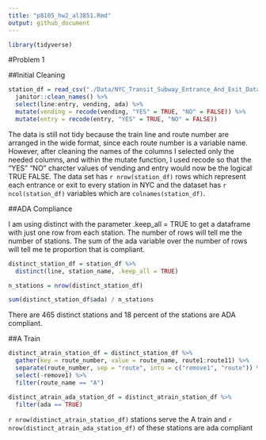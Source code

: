 ```yaml
---
title: "p8105_hw2_al3851.Rmd"
output: github_document
---
```


```r

library(tidyverse)

```

#Problem 1

##Initial Cleaning


```r

station_df = read_csv("./Data/NYC_Transit_Subway_Entrance_And_Exit_Data.csv") %>%
  janitor::clean_names() %>%
  select(line:entry, vending, ada) %>%
  mutate(vending = recode(vending, "YES" = TRUE, "NO" = FALSE)) %>%
  mutate(entry = recode(entry, "YES" = TRUE, "NO" = FALSE))


```

The data is still not tidy because the train line and route number are arranged in the wide format, since each route number is a variable name. However, after cleaning the names of the columns I selected only the needed columns, and within the mutate function, I used recode so that the "YES" "NO" charcter values of vending and entry would now be the logical TRUE FALSE. The data set has `r nrow(station_df)` rows which represent each entrance or exit to every station in NYC and the dataset has `r ncol(station_df)` variables which are `colnames(station_df)`. 


##ADA Compliance 

I am using distinct with the parameter .keep_all = TRUE to get a dataframe with just one row from each station.
The number of rows will tell me the number of stations. The sum of the ada variable over the number of rows  will tell me te proportion that is compliant.

```r
distinct_station_df = station_df %>%
  distinct(line, station_name, .keep_all = TRUE)

n_stations = nrow(distinct_station_df)

sum(distinct_station_df$ada) / n_stations

```

There are 465 distinct stations and 18 percent of the stations are ADA compliant.  

##A Train 

```r
distinct_atrain_station_df = distinct_station_df %>%
  gather(key = route_number, value = route_name, route1:route11) %>%
  separate(route_number, sep = "route", into = c("remove1", "route")) %>%
  select(-remove1) %>%
  filter(route_name == "A")

distinct_atrain_ada_station_df = distinct_atrain_station_df %>%
  filter(ada == TRUE)

```


`r nrow(distinct_atrain_station_df)` stations serve the A train and `r nrow(distinct_atrain_ada_station_df)` of these stations are ada compliant


